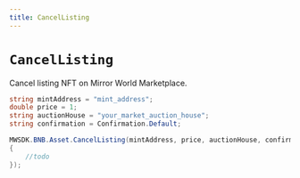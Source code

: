 ```yaml
---
title: CancelListing
---
```


# `CancelListing`

Cancel listing NFT on Mirror World Marketplace.

```csharp
string mintAddress = "mint_address";
double price = 1;
string auctionHouse = "your_market_auction_house";
string confirmation = Confirmation.Default;

MWSDK.BNB.Asset.CancelListing(mintAddress, price, auctionHouse, confirmation, null, (res) =>
{
    //todo
});
```